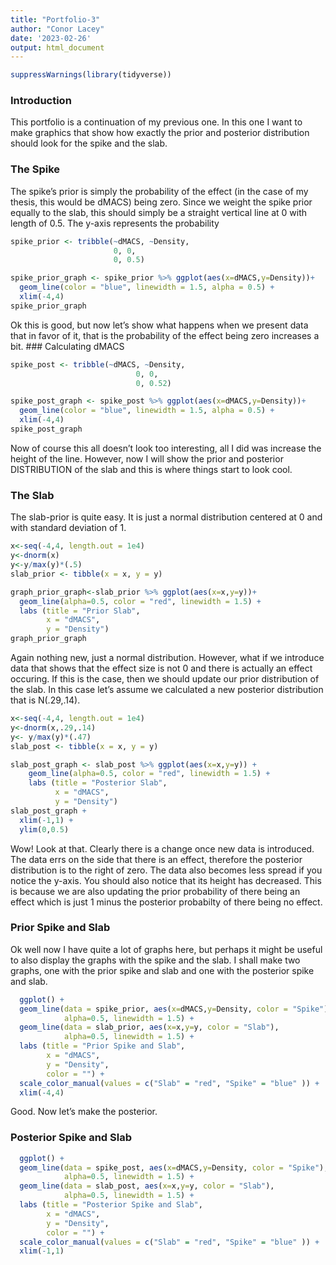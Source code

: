 ```yaml
---
title: "Portfolio-3"
author: "Conor Lacey"
date: '2023-02-26'
output: html_document
---
```


```r
suppressWarnings(library(tidyverse))
```


### Introduction 

This portfolio is a continuation of my previous one. In this one I want to make graphics that show how exactly the prior and posterior distribution should look for the spike and the slab. 


### The Spike

The spike's prior is simply the probability of the effect (in the case of my thesis, this would be dMACS) being zero. Since we weight the spike prior equally to the slab, this should simply be a straight vertical line at 0 with length of 0.5. The y-axis represents the probability 

```r
spike_prior <- tribble(~dMACS, ~Density,
                       0, 0,
                       0, 0.5)

spike_prior_graph <- spike_prior %>% ggplot(aes(x=dMACS,y=Density))+
  geom_line(color = "blue", linewidth = 1.5, alpha = 0.5) +
  xlim(-4,4)
spike_prior_graph
```

Ok this is good, but now let's show what happens when we present data that in favor of it, that is the probability of the effect being zero increases a bit.
### Calculating dMACS

```r
spike_post <- tribble(~dMACS, ~Density,
                            0, 0,
                            0, 0.52)

spike_post_graph <- spike_post %>% ggplot(aes(x=dMACS,y=Density))+
  geom_line(color = "blue", linewidth = 1.5, alpha = 0.5) +
  xlim(-4,4)
spike_post_graph
```

Now of course this all doesn't look too interesting, all I did was increase the height of the line. However, now I will show the prior and posterior DISTRIBUTION of the slab and this is where things start to look cool. 

### The Slab

The slab-prior is quite easy. It is just a normal distribution centered at 0 and with standard deviation of 1. 

```r
x<-seq(-4,4, length.out = 1e4)
y<-dnorm(x)
y<-y/max(y)*(.5)
slab_prior <- tibble(x = x, y = y)

graph_prior_graph<-slab_prior %>% ggplot(aes(x=x,y=y))+
  geom_line(alpha=0.5, color = "red", linewidth = 1.5) + 
  labs (title = "Prior Slab",
        x = "dMACS",
        y = "Density")
graph_prior_graph
```

Again nothing new, just a normal distribution. However, what if we introduce data that shows that the effect size is not 0 and there is actually an effect occuring. If this is the case, then we should update our prior distribution of the slab. In this case let's assume we calculated a new posterior distribution that is N(.29,.14). 

```r
x<-seq(-4,4, length.out = 1e4)
y<-dnorm(x,.29,.14)
y<- y/max(y)*(.47)
slab_post <- tibble(x = x, y = y)

slab_post_graph <- slab_post %>% ggplot(aes(x=x,y=y)) + 
    geom_line(alpha=0.5, color = "red", linewidth = 1.5) +
    labs (title = "Posterior Slab",
          x = "dMACS",
          y = "Density")
slab_post_graph + 
  xlim(-1,1) +
  ylim(0,0.5)
``` 

Wow! Look at that. Clearly there is a change once new data is introduced. The data errs on the side that there is an effect, therefore the posterior distribution is to the right of zero. The data also becomes less spread if you notice the y-axis. You should also notice that its height has decreased. This is because we are also updating the prior probability of there being an effect which is just 1 minus the posterior probabilty of there being no effect.

### Prior Spike and Slab

Ok well now I have quite a lot of graphs here, but perhaps it might be useful to also display the graphs with the spike and the slab. I shall make two graphs, one with the prior spike and slab and one with the posterior spike and slab.

```r
  ggplot() +
  geom_line(data = spike_prior, aes(x=dMACS,y=Density, color = "Spike"),
            alpha=0.5, linewidth = 1.5) + 
  geom_line(data = slab_prior, aes(x=x,y=y, color = "Slab"),
            alpha=0.5, linewidth = 1.5) + 
  labs (title = "Prior Spike and Slab",
        x = "dMACS",
        y = "Density",
        color = "") + 
  scale_color_manual(values = c("Slab" = "red", "Spike" = "blue" )) +
  xlim(-4,4)
```

Good. Now let's make the posterior.

### Posterior Spike and Slab

```r
  ggplot() +
  geom_line(data = spike_post, aes(x=dMACS,y=Density, color = "Spike"),
            alpha=0.5, linewidth = 1.5) + 
  geom_line(data = slab_post, aes(x=x,y=y, color = "Slab"),
            alpha=0.5, linewidth = 1.5) + 
  labs (title = "Posterior Spike and Slab",
        x = "dMACS",
        y = "Density",
        color = "") + 
  scale_color_manual(values = c("Slab" = "red", "Spike" = "blue" )) +
  xlim(-1,1)
```
